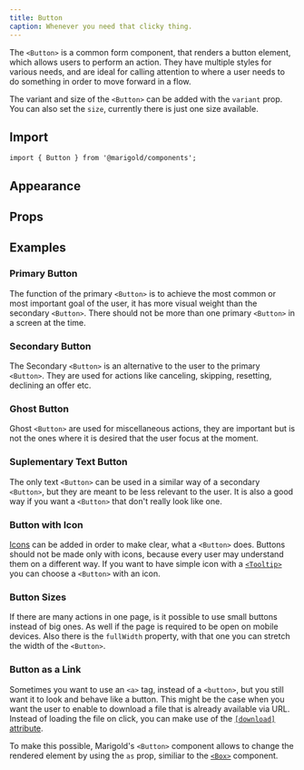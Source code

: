 ```yaml
---
title: Button
caption: Whenever you need that clicky thing.
---
```


The `<Button>` is a common form component, that renders a button element, which allows users to perform an action.
They have multiple styles for various needs, and are ideal for calling attention to where a user needs to do something in order to move forward in a flow.

The variant and size of the `<Button>` can be added with the `variant` prop. You can also set the `size`, currently there is just one size available.

## Import

```tsx
import { Button } from '@marigold/components';
```

## Appearance

<AppearanceTable component={title} />

## Props

<PropsTable component={title} />

## Examples

### Primary Button

The function of the primary `<Button>` is to achieve the most common or most important goal of the user, it has more visual weight than the secondary `<Button>`. There should not be more than one primary `<Button>` in a screen at the time.

<ComponentDemo file="./button-primary.demo.tsx" />

### Secondary Button

The Secondary `<Button>` is an alternative to the user to the primary `<Button>`. They are used for actions like canceling, skipping, resetting, declining an offer etc.

<ComponentDemo file="./button-secondary.demo.tsx" />

### Ghost Button

Ghost `<Button>` are used for miscellaneous actions, they are important but is not the ones where it is desired that the user focus at the moment.

<ComponentDemo file="./button-ghost.demo.tsx" />

### Suplementary Text Button

The only text `<Button>` can be used in a similar way of a secondary `<Button>`, but they are meant to be less relevant to the user. It is also a good way if you want a `<Button>` that don't really look like one.

<ComponentDemo file="./button-text.demo.tsx" />

### Button with Icon

[Icons](/components/icon/) can be added in order to make clear, what a `<Button>` does. Buttons should not be made only with icons, because every user may understand them on a different way. If you want to have simple icon with a [`<Tooltip>`](/components/tooltip/) you can choose a `<Button>` with an icon.

<ComponentDemo file="./button-icon.demo.tsx" />

### Button Sizes

If there are many actions in one page, is it possible to use small buttons instead of big ones. As well if the page is required to be open on mobile devices.
Also there is the `fullWidth` property, with that one you can stretch the width of the `<Button>`.

<ComponentDemo file="./button-size.demo.tsx" />

### Button as a Link

Sometimes you want to use an `<a>` tag, instead of a `<button>`, but you still want it to look and behave like a button. This might be the case when you want the user to enable to download a file that is already available via URL. Instead of loading the file on click, you can make use of the [`[download]` attribute](https://developer.mozilla.org/en-US/docs/Web/API/HTMLAnchorElement/download).

To make this possible, Marigold's `<Button>` component allows to change the rendered element by using the `as` prop, similiar to the [`<Box>`](/components/box/#polymorphic-component) component.

<ComponentDemo file="./button-link.demo.tsx" />

